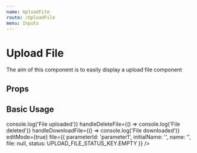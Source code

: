 ```yaml
---
name: UploadFile
route: /UploadFile
menu: Inputs
---
```



# Upload File

The aim of this component is to easily display a upload file component

## Props

<Props of={UploadFile} />

## Basic Usage

<Playground>
  <UploadFile
    handleUploadFile={() => console.log('File uploaded')}
    handleDeleteFile={() => console.log('File deleted')}
    handleDownloadFile={() => console.log('File downloaded')}
    editMode={true}
    file={{
      parameterId: 'parameter1',
      initialName: '',
      name: '',
      file: null,
      status: UPLOAD_FILE_STATUS_KEY.EMPTY
    }}
  />
</Playground>

